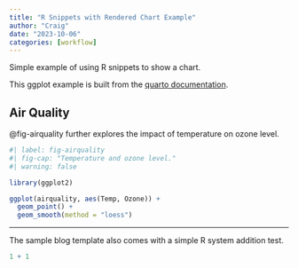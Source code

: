 ```yaml
---
title: "R Snippets with Rendered Chart Example"
author: "Craig"
date: "2023-10-06"
categories: [workflow]
---
```


Simple example of using R snippets to show a chart.

This ggplot example is built from the [quarto documentation](https://quarto.org/docs/computations/r.html).

## Air Quality

@fig-airquality further explores the impact of temperature on ozone level.

```r
#| label: fig-airquality
#| fig-cap: "Temperature and ozone level."
#| warning: false

library(ggplot2)

ggplot(airquality, aes(Temp, Ozone)) + 
  geom_point() + 
  geom_smooth(method = "loess")
```

------------------------------------------------------------------------

The sample blog template also comes with a simple R system addition test.

```r
1 + 1
```
